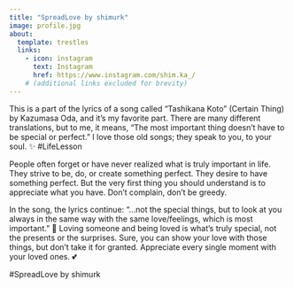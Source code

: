 ```yaml
---
title: "SpreadLove by shimurk"
image: profile.jpg
about:
  template: trestles
  links:
    - icon: instagram
      text: Instagram
      href: https://www.instagram.com/shim.ka_/
    # (additional links excluded for brevity)
---
```



This is a part of the lyrics of a song called “Tashikana Koto” (Certain Thing) by Kazumasa Oda, and it's my favorite part. There are many different translations, but to me, it means, “The most important thing doesn’t have to be special or perfect.” I love those old songs; they speak to you, to your soul. ✨ #LifeLesson

People often forget or have never realized what is truly important in life. They strive to be, do, or create something perfect. They desire to have something perfect. But the very first thing you should understand is to appreciate what you have. Don’t complain, don’t be greedy.

In the song, the lyrics continue: “...not the special things, but to look at you always in the same way with the same love/feelings, which is most important.” 💖 Loving someone and being loved is what’s truly special, not the presents or the surprises. Sure, you can show your love with those things, but don’t take it for granted. Appreciate every single moment with your loved ones. 💕

#SpreadLove by shimurk
